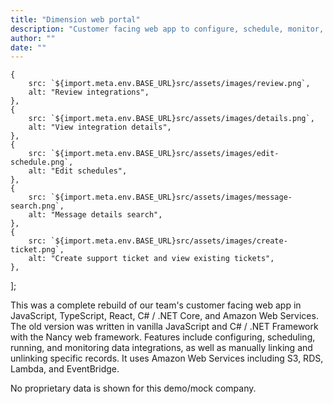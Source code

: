 ```yaml
---
title: "Dimension web portal"
description: "Customer facing web app to configure, schedule, monitor, and run data integrations."
author: ""
date: ""
---
```



    {
        src: `${import.meta.env.BASE_URL}src/assets/images/review.png`,
        alt: "Review integrations",
    },
    {
        src: `${import.meta.env.BASE_URL}src/assets/images/details.png`,
        alt: "View integration details",
    },
    {
        src: `${import.meta.env.BASE_URL}src/assets/images/edit-schedule.png`,
        alt: "Edit schedules",
    },
    {
        src: `${import.meta.env.BASE_URL}src/assets/images/message-search.png`,
        alt: "Message details search",
    },
    {
        src: `${import.meta.env.BASE_URL}src/assets/images/create-ticket.png`,
        alt: "Create support ticket and view existing tickets",
    },
];

This was a complete rebuild of our team's customer facing web app in JavaScript, TypeScript, React, C# / .NET Core, and Amazon Web Services. The old version was written in vanilla JavaScript and C# / .NET Framework with the Nancy web framework. Features include configuring, scheduling, running, and monitoring data integrations, as well as manually linking and unlinking specific records. It uses Amazon Web Services including S3, RDS, Lambda, and EventBridge.

No proprietary data is shown for this demo/mock company.

<ExpandableImage images={images} client:load />
<br />
<YouTubeEmbed videoId="mvLWhUViOEw" />
